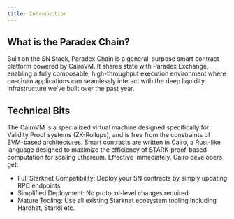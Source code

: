 ```yaml
---
title: Introduction
---
```


## What is the Paradex Chain?

Built on the SN Stack, Paradex Chain is a general-purpose smart contract platform powered by CairoVM. It shares state with Paradex Exchange, enabling a fully composable, high-throughput execution environment where on-chain applications can seamlessly interact with the deep liquidity infrastructure we’ve built over the past year.

## Technical Bits

The CairoVM is a specialized virtual machine designed specifically for Validity Proof systems (ZK-Rollups), and is free from the constraints of EVM-based architectures. Smart contracts are written in Cairo, a Rust-like language designed to maximize the efficiency of STARK-proof-based computation for scaling Ethereum. Effective immediately, Cairo developers get:

- Full Starknet Compatibility: Deploy your SN contracts by simply updating RPC endpoints
- Simplified Deployment: No protocol-level changes required
- Mature Tooling: Use all existing Starknet ecosystem tooling including Hardhat, Starkli etc.
